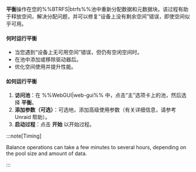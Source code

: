 **平衡**操作在您的%%BTRFS|btrfs%%池中重新分配数据和元数据块。该过程有助于释放空间，解决分配问题，并可以修复“设备上没有剩余空间”错误，即使空间似乎可用。

<h4>何时运行平衡</h4>

- 当您遇到“设备上无可用空间”错误，但仍有空闲空间时。
- 在池中添加或移除驱动器后。
- 优化空间使用并提升性能。

<h4>如何运行平衡</h4>

1. **访问池**：在 %%WebGUI|web-gui%% 中，点击“主”选项卡上的池，然后选择 **平衡**。
2. **添加参数（可选）**：可选地，添加高级使用参数（有关详细信息，请参考 Unraid 帮助）。
3. **启动过程**：点击 **开始** 以开始过程。

:::note\[Timing]

Balance operations can take a few minutes to several hours, depending on the pool size and amount of data.

:::

